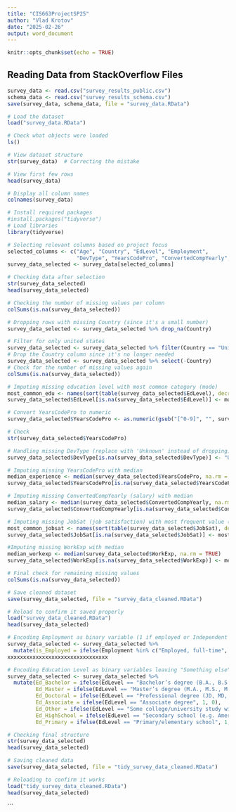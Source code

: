 ```yaml
---
title: "CIS663ProjectSP25"
author: "Vlad Krotov"
date: "2025-02-26"
output: word_document
---
```


```r
knitr::opts_chunk$set(echo = TRUE)
```

## Reading Data from StackOverflow Files


```r
survey_data <- read.csv("survey_results_public.csv")
schema_data <- read.csv("survey_results_schema.csv")
save(survey_data, schema_data, file = "survey_data.RData")


```


```r
# Load the dataset
load("survey_data.RData")

# Check what objects were loaded
ls()

# View dataset structure
str(survey_data)  # Correcting the mistake

# View first few rows
head(survey_data)

```
```r
# Display all column names
colnames(survey_data)
```

```r
# Install required packages
#install.packages("tidyverse") 
# Load libraries
library(tidyverse)

```

```r
# Selecting relevant columns based on project focus
selected_columns <- c("Age", "Country", "EdLevel", "Employment", 
                      "DevType", "YearsCodePro", "ConvertedCompYearly", "JobSat","WorkExp")
survey_data_selected <- survey_data[selected_columns]

```



```r
# Checking data after selection
str(survey_data_selected)
head(survey_data_selected)
```


```r
# Checking the number of missing values per column
colSums(is.na(survey_data_selected))
```

```r
# Dropping rows with missing Country (since it's a small number)
survey_data_selected <- survey_data_selected %>% drop_na(Country)

```

```r
# Filter for only united states
survey_data_selected <- survey_data_selected %>% filter(Country == "United States of America")
# Drop the Country column since it's no longer needed
survey_data_selected <- survey_data_selected %>% select(-Country)
# Check for the number of missing values again
colSums(is.na(survey_data_selected))
```

```r
# Imputing missing education level with most common category (mode)
most_common_edu <- names(sort(table(survey_data_selected$EdLevel), decreasing = TRUE))[1]
survey_data_selected$EdLevel[is.na(survey_data_selected$EdLevel)] <- most_common_edu

```

```r
# Convert YearsCodePro to numeric
survey_data_selected$YearsCodePro <- as.numeric(gsub("[^0-9]", "", survey_data_selected$YearsCodePro))

# Check
str(survey_data_selected$YearsCodePro)
```


```r
# Handling missing DevType (replace with 'Unknown' instead of dropping)
survey_data_selected$DevType[is.na(survey_data_selected$DevType)] <- "Unknown"

# Imputing missing YearsCodePro with median
median_experience <- median(survey_data_selected$YearsCodePro, na.rm = TRUE)
survey_data_selected$YearsCodePro[is.na(survey_data_selected$YearsCodePro)] <- median_experience

```


```r
# Imputing missing ConvertedCompYearly (salary) with median
median_salary <- median(survey_data_selected$ConvertedCompYearly, na.rm = TRUE)
survey_data_selected$ConvertedCompYearly[is.na(survey_data_selected$ConvertedCompYearly)] <- median_salary

# Imputing missing JobSat (job satisfaction) with most frequent value (mode)
most_common_jobsat <- names(sort(table(survey_data_selected$JobSat), decreasing = TRUE))[1]
survey_data_selected$JobSat[is.na(survey_data_selected$JobSat)] <- most_common_jobsat

#Imputing missing WorkExp with median
median_workexp <- median(survey_data_selected$WorkExp, na.rm = TRUE)
survey_data_selected$WorkExp[is.na(survey_data_selected$WorkExp)] <- median_workexp

# Final check for remaining missing values
colSums(is.na(survey_data_selected))

```

```r
# Save cleaned dataset
save(survey_data_selected, file = "survey_data_cleaned.RData")
```

```r
# Reload to confirm it saved properly
load("survey_data_cleaned.RData")
head(survey_data_selected)
```


```r
# Encoding Employment as binary variable (1 if employed or Independent contractor, 0 otherwise)
survey_data_selected <- survey_data_selected %>%
  mutate(is_Employed = ifelse(Employment %in% c("Employed, full-time", "Employed, part-time", "Independent contractor, freelancer, or self-employed"), 1, 0))
xxxxxxxxxxxxxxxxxxxxxxxxxxxxxxxx
```

```r
# Encoding Education Level as binary variables leaving "Something else" as reference category
survey_data_selected <- survey_data_selected %>%
  mutate(Ed_Bachelor = ifelse(EdLevel == "Bachelor’s degree (B.A., B.S., B.Eng., etc.)", 1, 0),
         Ed_Master = ifelse(EdLevel == "Master’s degree (M.A., M.S., M.Eng., MBA, etc.)", 1, 0),
         Ed_Doctoral = ifelse(EdLevel == "Professional degree (JD, MD, Ph.D, Ed.D, etc.)", 1, 0),
         Ed_Associate = ifelse(EdLevel == "Associate degree", 1, 0),
         Ed_Other = ifelse(EdLevel == "Some college/university study without earning a degree", 1, 0),
         Ed_HighSchool = ifelse(EdLevel == "Secondary school (e.g. American high school, German Realschule or Gymnasium, etc.)", 1, 0),
         Ed_Primary = ifelse(EdLevel == "Primary/elementary school", 1, 0))

```

```r
# Checking final structure
str(survey_data_selected)
head(survey_data_selected)
```
```r
# Saving cleaned data
save(survey_data_selected, file = "tidy_survey_data_cleaned.RData")

# Reloading to confirm it works
load("tidy_survey_data_cleaned.RData")
head(survey_data_selected)
```



```


